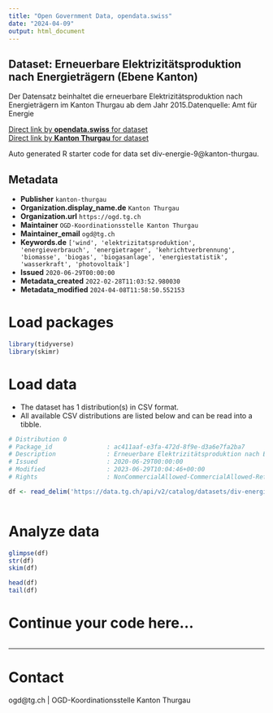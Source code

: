 ```yaml
---
title: "Open Government Data, opendata.swiss"
date: "2024-04-09"
output: html_document
---
```


## Dataset: Erneuerbare Elektrizitätsproduktion nach Energieträgern (Ebene Kanton)

Der Datensatz beinhaltet die erneuerbare Elektrizitätsproduktion nach Energieträgern im Kanton Thurgau ab dem Jahr 2015.Datenquelle: Amt für Energie

[Direct link by **opendata.swiss** for dataset](https://opendata.swiss/de/dataset/erneuerbare-elektrizitatsproduktion-nach-energietragern-ebene-kanton)<br>
[Direct link by **Kanton Thurgau** for dataset](https://data.tg.ch/explore/dataset/div-energie-9/)

Auto generated R starter code for data set div-energie-9@kanton-thurgau.

## Metadata

- **Publisher** `kanton-thurgau`
- **Organization.display_name.de** `Kanton Thurgau`
- **Organization.url** `https://ogd.tg.ch`
- **Maintainer** `OGD-Koordinationsstelle Kanton Thurgau`
- **Maintainer_email** `ogd@tg.ch`
- **Keywords.de** `['wind', 'elektrizitatsproduktion', 'energieverbrauch', 'energietrager', 'kehrichtverbrennung', 'biomasse', 'biogas', 'biogasanlage', 'energiestatistik', 'wasserkraft', 'photovoltaik']`
- **Issued** `2020-06-29T00:00:00`
- **Metadata_created** `2022-02-28T11:03:52.980030`
- **Metadata_modified** `2024-04-08T11:58:50.552153`


# Load packages

```r

library(tidyverse)
library(skimr)

```

# Load data

-   The dataset has 1 distribution(s) in CSV format.
-   All available CSV distributions are listed below and can be read into a tibble.

```r

# Distribution 0
# Package_id               : ac411aaf-e3fa-472d-8f9e-d3a6e7fa2ba7
# Description              : Erneuerbare Elektrizitätsproduktion nach Energieträgern (Ebene Kanton) (csv)
# Issued                   : 2020-06-29T00:00:00
# Modified                 : 2023-06-29T10:04:46+00:00
# Rights                   : NonCommercialAllowed-CommercialAllowed-ReferenceRequired

df <- read_delim('https://data.tg.ch/api/v2/catalog/datasets/div-energie-9/exports/csv')



```

# Analyze data

```r

glimpse(df)
str(df)
skim(df)

head(df)
tail(df)

```

# Continue your code here...

```r

```

------------------------------------------------------------------------

# Contact

ogd@tg.ch | OGD-Koordinationsstelle Kanton Thurgau
